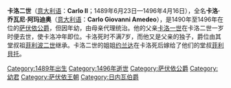 {{Infobox royalty
| name        = 卡洛二世
| image       = 63b9856ee4.jpg
| image_size  = 200px
| succession  = 薩伏依公爵
| reign       = 1490年3月13日 — 1496年4月16日
| predecessor = [[卡洛一世_(薩伏依)|卡洛一世]]
| successor   = [[菲利波二世_(薩伏依)|菲利波二世]]
| birth_date  = {{birth date|1489|6|23|df=y}}
| religion    = [[羅馬天主教|羅馬天主教]]
| birth_place = [[都靈|杜林]]
| death_date  = {{Death date and age|df=yes|1496|4|16|1489|6|23|}}
| death_place = [[蒙卡列里|蒙卡列里]]
| father      = [[卡洛一世_(薩伏依)|薩伏依公爵卡洛一世]]
| mother      = [[蒙費拉托的比安卡|蒙費拉托的比安卡]]
| house       = [[薩伏依王朝|薩伏依王朝]]
}}

'''卡洛二世'''（[[意大利语|意大利语]]：'''Carlo II'''；1489年6月23日—1496年4月16日），全名'''卡洛·乔瓦尼·阿玛迪奥'''（[[意大利语|意大利语]]：'''Carlo Giovanni Amedeo'''），是1490年至1496年在位的[[萨伏依公爵|萨伏依公爵]]，但因年幼，由母亲代理统治。他的父亲[[卡洛一世_(萨伏依)|卡洛一世]]在卡洛二世一岁时便去世，使卡洛冲年即位。卡洛死时不满7岁，而他又是父亲的独子，爵位由其堂叔祖[[菲利波二世_(薩伏依)|菲利波二世]]继承。卡洛二世的姐姐[[萨伏依的约兰达|约兰达]]在卡洛死后嫁给了他们的堂叔[[菲利貝托二世|菲利貝托]]。


{{start box}}
{{s-hou|[[薩伏依王朝|薩伏依王朝]]|1489年|6月23日|1496年|4月16日|}}
{{s-reg}}
{{s-before|[[卡洛一世_(薩伏依)|卡洛一世]]}}
{{s-title|[[薩伏依公爵|薩伏依公爵]]|1490年3月13日 — 1496年4月16日}}
{{s-after|[[菲利波二世_(薩伏依)|菲利波二世]]}}
{{end box}}

{{DEFAULTSORT: Carlo 02}}
[[Category:1489年出生|Category:1489年出生]]
[[Category:1496年逝世|Category:1496年逝世]]
[[Category:萨伏依公爵|Category:萨伏依公爵]]
[[Category:幼君|Category:幼君]]
[[Category:萨伏依王朝|Category:萨伏依王朝]]
[[Category:日内瓦伯爵|Category:日内瓦伯爵]]